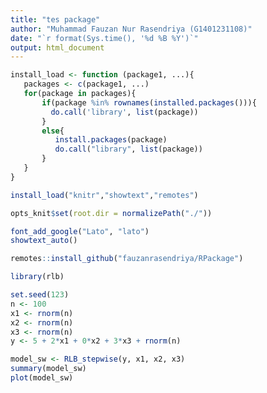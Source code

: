 ```yaml
---
title: "tes package"
author: "Muhammad Fauzan Nur Rasendriya (G1401231108)"
date: "`r format(Sys.time(), '%d %B %Y')`"
output: html_document
---
```


```r
install_load <- function (package1, ...){   
   packages <- c(package1, ...)
   for(package in packages){
       if(package %in% rownames(installed.packages())){
         do.call('library', list(package))
       }
       else{
          install.packages(package)
          do.call("library", list(package))
       }
   } 
}

install_load("knitr","showtext","remotes")

opts_knit$set(root.dir = normalizePath("./"))

font_add_google("Lato", "lato")
showtext_auto()
```

```r
remotes::install_github("fauzanrasendriya/RPackage")
```

```r
library(rlb)
```

```r
set.seed(123)
n <- 100
x1 <- rnorm(n)
x2 <- rnorm(n)
x3 <- rnorm(n)
y <- 5 + 2*x1 + 0*x2 + 3*x3 + rnorm(n)

model_sw <- RLB_stepwise(y, x1, x2, x3)
summary(model_sw)
plot(model_sw)
```
